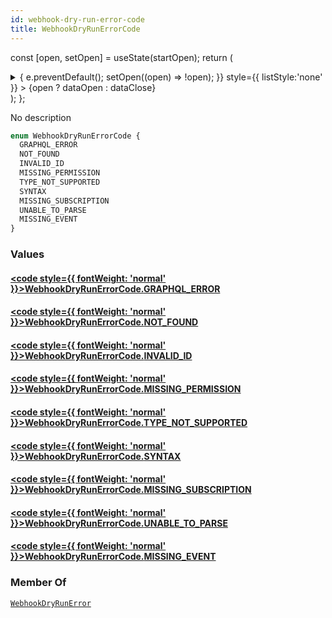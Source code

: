 ```yaml
---
id: webhook-dry-run-error-code
title: WebhookDryRunErrorCode
---
```






const [open, setOpen] = useState(startOpen);
return (
<details {...(open ? { open: true } : {})} className="details" style={{ border:'none', boxShadow:'none', background:'var(--ifm-background-color)' }}>
<summary
onClick={(e) => {
e.preventDefault();
setOpen((open) => !open);
}}
style={{ listStyle:'none' }} >
{open ? dataOpen : dataClose}
</summary>
{open && children}
</details>
);
};

No description

```graphql
enum WebhookDryRunErrorCode {
  GRAPHQL_ERROR
  NOT_FOUND
  INVALID_ID
  MISSING_PERMISSION
  TYPE_NOT_SUPPORTED
  SYNTAX
  MISSING_SUBSCRIPTION
  UNABLE_TO_PARSE
  MISSING_EVENT
}
```

### Values

#### [<code style={{ fontWeight: 'normal' }}>WebhookDryRunErrorCode.<b>GRAPHQL_ERROR</b></code>](#)

#### [<code style={{ fontWeight: 'normal' }}>WebhookDryRunErrorCode.<b>NOT_FOUND</b></code>](#)

#### [<code style={{ fontWeight: 'normal' }}>WebhookDryRunErrorCode.<b>INVALID_ID</b></code>](#)

#### [<code style={{ fontWeight: 'normal' }}>WebhookDryRunErrorCode.<b>MISSING_PERMISSION</b></code>](#)

#### [<code style={{ fontWeight: 'normal' }}>WebhookDryRunErrorCode.<b>TYPE_NOT_SUPPORTED</b></code>](#)

#### [<code style={{ fontWeight: 'normal' }}>WebhookDryRunErrorCode.<b>SYNTAX</b></code>](#)

#### [<code style={{ fontWeight: 'normal' }}>WebhookDryRunErrorCode.<b>MISSING_SUBSCRIPTION</b></code>](#)

#### [<code style={{ fontWeight: 'normal' }}>WebhookDryRunErrorCode.<b>UNABLE_TO_PARSE</b></code>](#)

#### [<code style={{ fontWeight: 'normal' }}>WebhookDryRunErrorCode.<b>MISSING_EVENT</b></code>](#)

### Member Of

[`WebhookDryRunError`](../../../api-reference/webhooks/objects/webhook-dry-run-error.mdx) <Badge class="badge badge--secondary" text="object"/>

